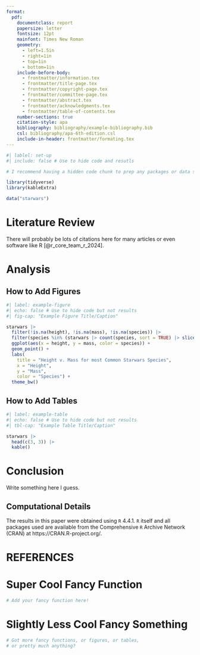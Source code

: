 ```yaml
---
format:
  pdf:
    documentclass: report
    papersize: letter
    fontsize: 12pt
    mainfont: Times New Roman
    geometry:
      - left=1.5in
      - right=1in
      - top=1in
      - bottom=1in
    include-before-body:
      - frontmatter/information.tex
      - frontmatter/title-page.tex
      - frontmatter/copyright-page.tex
      - frontmatter/committee-page.tex
      - frontmatter/abstract.tex
      - frontmatter/acknowledgments.tex
      - frontmatter/table-of-contents.tex
    number-sections: true
    citation-style: apa
    bibliography: bibliography/example-bibliography.bib
    csl: bibliography/apa-6th-edition.csl
    include-in-header: frontmatter/formating.tex
---
```


```r
#| lablel: set-up
#| include: false # Use to hide code and resutls

# I recommend having a hidden code chunk to prep any packages or data sets!

library(tidyverse)
library(kableExtra)

data("starwars")
```

# Literature Review

There will probably be lots of citations here for many articles or even software like R [@r_core_team_r_2024].

# Analysis

## How to Add Figures

```r
#| label: example-figure
#| echo: false # Use to hide code but not results
#| fig-cap: "Example Figure Title/Caption"

starwars |>
  filter(!is.na(height), !is.na(mass), !is.na(species)) |>
  filter(species %in% (starwars |> count(species, sort = TRUE) |> slice_head(n = 2) |> pull(species))) |>
  ggplot(aes(x = height, y = mass, color = species)) +
  geom_point() +
  labs(
    title = "Height v. Mass for most Common Starwars Species", 
    x = "Height",
    y = "Mass",
    color = "Species") +
  theme_bw()
```

## How to Add Tables

```r
#| label: example-table
#| echo: false # Use to hide code but not results
#| tbl-cap: "Example Table Title/Caption"

starwars |>
  head(c(3, 3)) |>
  kable()
```

# Conclusion

Write something here I guess.

## Computational Details

The results in this paper were obtained using `R` 4.4.1. `R` itself and all 
packages used are available from the Comprehensive `R` Archive Network (CRAN) at 
https://CRAN.R-project.org/.

# REFERENCES {.unnumbered}

::: {#refs}
:::

\appendix

<!-- Store original definitions formatting -->
\let\oldclearpage\clearpage
\let\oldcleardoublepage\cleardoublepage

<!-- Disable page breaks -->
\let\clearpage\relax
\let\cleardoublepage\relax

# Super Cool Fancy Function

<!-- Restore original formatting -->
\let\clearpage\oldclearpage
\let\cleardoublepage\oldcleardoublepage

```r
# Add your fancy function here!
```

# Slightly Less Cool Fancy Something

```r
# Got more fancy functions, or figures, or tables, 
# or pretty much anything?
```
